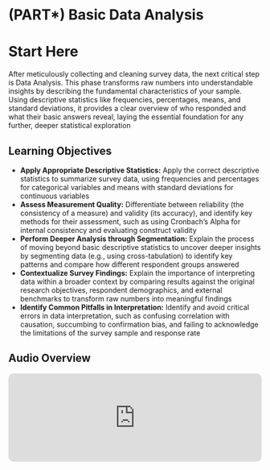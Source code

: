 # (PART\*) Basic Data Analysis {-}

# Start Here {-}

After meticulously collecting and cleaning survey data, the next critical step is Data Analysis. This phase transforms raw numbers into understandable insights by describing the fundamental characteristics of your sample. Using descriptive statistics like frequencies, percentages, means, and standard deviations, it provides a clear overview of who responded and what their basic answers reveal, laying the essential foundation for any further, deeper statistical exploration

## Learning Objectives {-}

*  **Apply Appropriate Descriptive Statistics:** Apply the correct descriptive statistics to summarize survey data, using frequencies and percentages for categorical variables and means with standard deviations for continuous variables
*  **Assess Measurement Quality:** Differentiate between reliability (the consistency of a measure) and validity (its accuracy), and identify key methods for their assessment, such as using Cronbach's Alpha for internal consistency and evaluating construct validity
*  **Perform Deeper Analysis through Segmentation:** Explain the process of moving beyond basic descriptive statistics to uncover deeper insights by segmenting data (e.g., using cross-tabulation) to identify key patterns and compare how different respondent groups answered
*  **Contextualize Survey Findings:** Explain the importance of interpreting data within a broader context by comparing results against the original research objectives, respondent demographics, and external benchmarks to transform raw numbers into meaningful findings
*  **Identify Common Pitfalls in Interpretation:** Identify and avoid critical errors in data interpretation, such as confusing correlation with causation, succumbing to confirmation bias, and failing to acknowledge the limitations of the survey sample and response rate

<div class="section level2 unnumbered">
  <h2 class="no-stick"><strong>Audio Overview</strong></h2>
  <center>
    <iframe allow="autoplay *; encrypted-media *; fullscreen *; clipboard-write" frameborder="0" height="175" style="width:100%;max-width:660px;overflow:hidden;border-radius:10px;" sandbox="allow-forms allow-popups allow-same-origin allow-scripts allow-storage-access-by-user-activation allow-top-navigation-by-user-activation" src="https://embed.podcasts.apple.com/us/podcast/sr-basic-data-analysis/id1780125002?i=1000718486685"></iframe>
  </center>
</div>